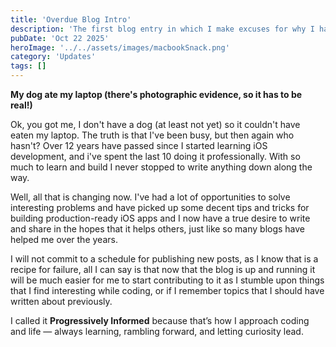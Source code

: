 ```yaml
---
title: 'Overdue Blog Intro'
description: 'The first blog entry in which I make excuses for why I had not started blogging before.'
pubDate: 'Oct 22 2025'
heroImage: '../../assets/images/macbookSnack.png'
category: 'Updates'
tags: []
---
```


**My dog ate my laptop (there's photographic evidence, so it has to be real!)**

Ok, you got me, I don't have a dog (at least not yet) so it couldn't have eaten my laptop. The truth is that I've been busy, but then again who hasn't? Over 12 years have passed since I started learning iOS development, and i've spent the last 10 doing it professionally. With so much to learn and build I never stopped to write anything down along the way.

Well, all that is changing now. I've had a lot of opportunities to solve interesting problems and have picked up some decent tips and tricks for building production-ready iOS apps and I now have a true desire to write and share in the hopes that it helps others, just like so many blogs have helped me over the years.

I will not commit to a schedule for publishing new posts, as I know that is a recipe for failure, all I can say is that now that the blog is up and running it will be much easier for me to start contributing to it as I stumble upon things that I find interesting while coding, or if I remember topics that I should have written about previously.

I called it **Progressively Informed** because that’s how I approach coding and life — always learning, rambling forward, and letting curiosity lead.
